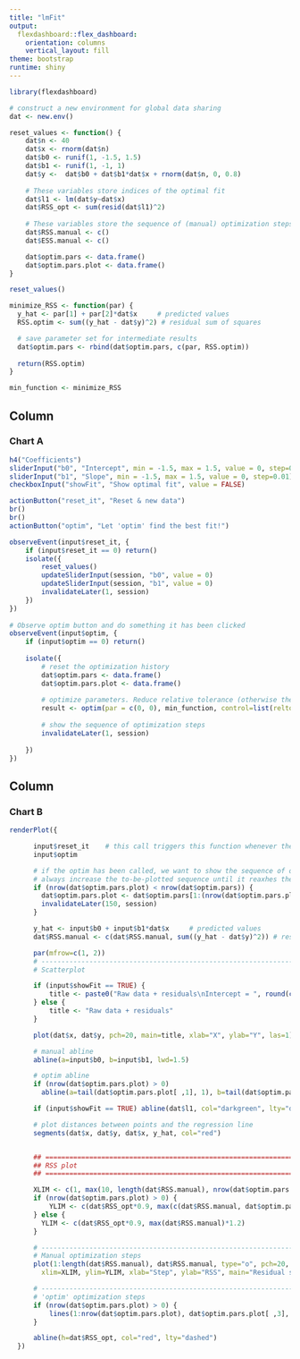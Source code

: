 ```yaml
---
title: "lmFit"
output: 
  flexdashboard::flex_dashboard:
    orientation: columns
    vertical_layout: fill
theme: bootstrap
runtime: shiny    
---
```


```r
library(flexdashboard)

# construct a new environment for global data sharing
dat <- new.env()

reset_values <- function() {
	dat$n <- 40
	dat$x <- rnorm(dat$n)
	dat$b0 <- runif(1, -1.5, 1.5)
	dat$b1 <- runif(1, -1, 1)
	dat$y <-  dat$b0 + dat$b1*dat$x + rnorm(dat$n, 0, 0.8)
	
	# These variables store indices of the optimal fit
	dat$l1 <- lm(dat$y~dat$x)
	dat$RSS_opt <- sum(resid(dat$l1)^2)
	
	# These variables store the sequence of (manual) optimization steps
	dat$RSS.manual <- c()
	dat$ESS.manual <- c()

	dat$optim.pars <- data.frame()
	dat$optim.pars.plot <- data.frame()
}

reset_values()

minimize_RSS <- function(par) {
  y_hat <- par[1] + par[2]*dat$x	 # predicted values
  RSS.optim <- sum((y_hat - dat$y)^2) # residual sum of squares

  # save parameter set for intermediate results
  dat$optim.pars <- rbind(dat$optim.pars, c(par, RSS.optim))
  
  return(RSS.optim)
}

min_function <- minimize_RSS
```

Column {data-width=350}
-----------------------------------------------------------------------

### Chart A

```r
h4("Coefficients")
sliderInput("b0", "Intercept", min = -1.5, max = 1.5, value = 0, step=0.01)
sliderInput("b1", "Slope", min = -1.5, max = 1.5, value = 0, step=0.01)
checkboxInput("showFit", "Show optimal fit", value = FALSE)

actionButton("reset_it", "Reset & new data")
br()
br()
actionButton("optim", "Let 'optim' find the best fit!")
```

```r

observeEvent(input$reset_it, {
    if (input$reset_it == 0) return()
    isolate({
  		reset_values()
		updateSliderInput(session, "b0", value = 0)
		updateSliderInput(session, "b1", value = 0)
  		invalidateLater(1, session)
    })
})
  
# Observe optim button and do something it has been clicked
observeEvent(input$optim, {
    if (input$optim == 0) return()
    
    isolate({
    	# reset the optimization history
    	dat$optim.pars <- data.frame()
    	dat$optim.pars.plot <- data.frame()
    
    	# optimize parameters. Reduce relative tolerance (otherwise the optimizer stays quite long around the final line)
    	result <- optim(par = c(0, 0), min_function, control=list(reltol=.002))
    
    	# show the sequence of optimization steps
    	invalidateLater(1, session)
    
    })
})
```


Column {data-width=650}
-----------------------------------------------------------------------

### Chart B

```r
renderPlot({

	  input$reset_it	# this call triggers this function whenever the reset button is clicked.
	  input$optim

	  # if the optim has been called, we want to show the sequence of optimization steps
	  # always increase the to-be-plotted sequence until it reaxhes the end
	  if (nrow(dat$optim.pars.plot) < nrow(dat$optim.pars)) {
		dat$optim.pars.plot <- dat$optim.pars[1:(nrow(dat$optim.pars.plot)+1), ]
	  	invalidateLater(150, session)
	  }

	  y_hat <- input$b0 + input$b1*dat$x	 # predicted values
	  dat$RSS.manual <- c(dat$RSS.manual, sum((y_hat - dat$y)^2)) # residual sum of squares

	  par(mfrow=c(1, 2))
	  # ---------------------------------------------------------------------
	  # Scatterplot

	  if (input$showFit == TRUE) {
		  title <- paste0("Raw data + residuals\nIntercept = ", round(coef(dat$l1)[1], 2), "; Slope = ", round(coef(dat$l1)[2], 2))
	  } else {
		  title <- "Raw data + residuals"
	  }

	  plot(dat$x, dat$y, pch=20, main=title, xlab="X", ylab="Y", las=1)

	  # manual abline
	  abline(a=input$b0, b=input$b1, lwd=1.5)

	  # optim abline
	  if (nrow(dat$optim.pars.plot) > 0)
	  	abline(a=tail(dat$optim.pars.plot[ ,1], 1), b=tail(dat$optim.pars.plot[ ,2], 1), lwd=2, col="darkblue")

	  if (input$showFit == TRUE) abline(dat$l1, col="darkgreen", lty="dashed", lwd=2)

	  # plot distances between points and the regression line
	  segments(dat$x, dat$y, dat$x, y_hat, col="red")


	  ## ======================================================================
	  ## RSS plot
	  ## ======================================================================

	  XLIM <- c(1, max(10, length(dat$RSS.manual), nrow(dat$optim.pars.plot)))
	  if (nrow(dat$optim.pars.plot) > 0) {
		  YLIM <- c(dat$RSS_opt*0.9, max(c(dat$RSS.manual, dat$optim.pars.plot[ ,3]))*1.2)
	  } else {
	  	YLIM <- c(dat$RSS_opt*0.9, max(dat$RSS.manual)*1.2)
	  }

	  # ---------------------------------------------------------------------
	  # Manual optimization steps
	  plot(1:length(dat$RSS.manual), dat$RSS.manual, type="o", pch=20, col="red",
	  	xlim=XLIM, ylim=YLIM, xlab="Step", ylab="RSS", main="Residual sum of squares\nSmaller values = better fit")

  	  # ---------------------------------------------------------------------
  	  # 'optim' optimization steps
	  if (nrow(dat$optim.pars.plot) > 0) {
		  lines(1:nrow(dat$optim.pars.plot), dat$optim.pars.plot[ ,3], type="o", pch=20, col="darkblue")
	  }

	  abline(h=dat$RSS_opt, col="red", lty="dashed")
  })



```

